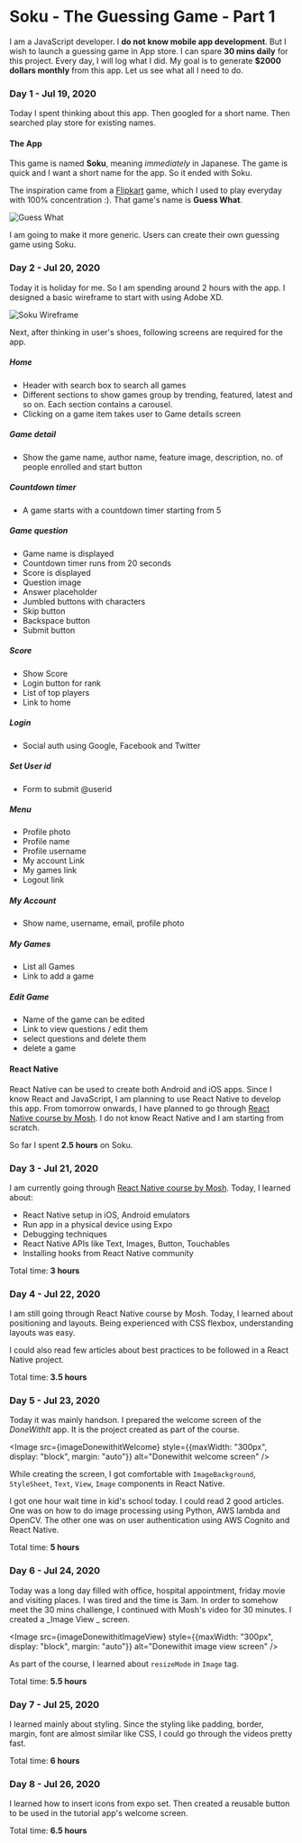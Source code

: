 

<Layout>
<SEO title="Soku - The Guessing Game - Part 1" />
<JSLayout>

# Soku - The Guessing Game - Part 1

I am a JavaScript developer. I **do not know mobile app development**. But I wish to launch a guessing game in App store. I can spare **30 mins daily** for this project. Every day, I will log what I did. My goal is to generate **$2000 dollars monthly** from this app. Let us see what all I need to do.

### Day 1 - Jul 19, 2020

Today I spent thinking about this app. Then googled for a short name. Then searched play store for existing names.

#### The App

This game is named **Soku**, meaning _immediately_ in Japanese. The game is quick and I want a short name for the app. So it ended with Soku.

The inspiration came from a <a href="https://flipkart.com" rel="nofollow" target="_blank">Flipkart</a> game, which I used to play everyday with 100% concentration :). That game's name is **Guess What**.

<div style={{textAlign: "center"}}>
<Image src={imageGuessWhat} style={{maxWidth: "300px"}} alt="Guess What"/>
</div>

I am going to make it more generic. Users can create their own guessing game using Soku.

### Day 2 - Jul 20, 2020

Today it is holiday for me. So I am spending around 2 hours with the app. I designed a basic wireframe to start with using Adobe XD.

<Image src={imageSokuWireframe} alt="Soku Wireframe" />

Next, after thinking in user's shoes, following screens are required for the app.

##### Home

- Header with search box to search all games
- Different sections to show games group by trending, featured, latest and so on. Each section contains a carousel.
- Clicking on a game item takes user to Game details screen

##### Game detail

- Show the game name, author name, feature image, description, no. of people enrolled and start button

##### Countdown timer

- A game starts with a countdown timer starting from 5

##### Game question

- Game name is displayed
- Countdown timer runs from 20 seconds
- Score is displayed
- Question image
- Answer placeholder
- Jumbled buttons with characters
- Skip button
- Backspace button
- Submit button

##### Score
- Show Score
- Login button for rank
- List of top players
- Link to home

##### Login
- Social auth using Google, Facebook and Twitter

##### Set User id
- Form to submit @userid

##### Menu
- Profile photo
- Profile name
- Profile username
- My account Link
- My games link
- Logout link

##### My Account
- Show name, username, email, profile photo

##### My Games
- List all Games
- Link to add a game

##### Edit Game
- Name of the game can be edited
- Link to view questions / edit them
- select questions and delete them
- delete a game

#### React Native

React Native can be used to create both Android and iOS apps. Since I know React and JavaScript, I am planning to use React Native to develop this app. From tomorrow onwards, I have planned to go through [React Native course by Mosh](https://codewithmosh.com/p/the-ultimate-react-native-course). I do not know React Native and I am starting from scratch.

So far I spent **2.5 hours** on Soku.

### Day 3 - Jul 21, 2020

I am currently going through [React Native course by Mosh](https://codewithmosh.com/p/the-ultimate-react-native-course). Today, I learned about:

- React Native setup in iOS, Android emulators
- Run app in a physical device using Expo
- Debugging techniques
- React Native APIs like Text, Images, Button, Touchables
- Installing hooks from React Native community

Total time: **3 hours**

### Day 4 - Jul 22, 2020

I am still going through React Native course by Mosh. Today, I learned about positioning and layouts. Being experienced with CSS flexbox, understanding layouts was easy.

I could also read few articles about best practices to be followed in a React Native project.

Total time: **3.5 hours**

### Day 5 - Jul 23, 2020

Today it was mainly handson. I prepared the welcome screen of the _DoneWithIt_ app. It is the project created as part of the course.

<Image src={imageDonewithitWelcome} style={{maxWidth: "300px", display: "block", margin: "auto"}} alt="Donewithit welcome screen" />

While creating the screen, I got comfortable with `ImageBackground`, `StyleSheet`, `Text`, `View`, `Image` components in React Native.

I got one hour wait time in kid's school today. I could read 2 good articles. One was on how to do image processing using Python, AWS lambda and OpenCV. The other one was on user authentication using AWS Cognito and React Native.

Total time: **5 hours**

### Day 6 - Jul 24, 2020

Today was a long day filled with office, hospital appointment, friday movie and visiting places. I was tired and the time is 3am. In order to somehow meet the 30 mins challenge, I continued with Mosh's video for 30 minutes. I created a _Image View _ screen.

<Image src={imageDonewithitImageView} style={{maxWidth: "300px", display: "block", margin: "auto"}} alt="Donewithit image view screen" />

As part of the course, I learned about `resizeMode` in `Image` tag.

Total time: **5.5 hours**

### Day 7 - Jul 25, 2020

I learned mainly about styling. Since the styling like padding, border, margin, font are almost similar like CSS, I could go through the videos pretty fast.

Total time: **6 hours**

### Day 8 - Jul 26, 2020

I learned how to insert icons from expo set. Then created a reusable button to be used in the tutorial app's welcome screen.

Total time: **6.5 hours**

</JSLayout>
</Layout>
